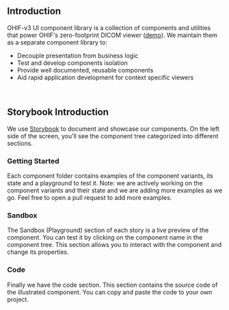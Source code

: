 

<Meta title="Welcome" />

<WelcomeHeader />

## Introduction

OHIF-v3 UI component library is a collection of components and utilities that power OHIF's
zero-footprint DICOM viewer ([demo](https://v3-demo.ohif.org/)). We maintain them as a separate
component library to:

- Decouple presentation from business logic
- Test and develop components isolation
- Provide well documented, reusable components
- Aid rapid application development for context specific viewers

<br />

## Storybook Introduction

We use [Storybook](https://storybook.js.org/) to document and showcase our components. On the left
side of the screen, you'll see the component tree categorized into different sections.

<WithImage
  image={ComponentTree}
  alt="Component tree"
  className="my-8"
/>

### Getting Started

Each component folder contains examples of the component variants, its state and a playground to
test it. Note: we are actively working on the component variants and their state and we are adding
more examples as we go. Feel free to open a pull request to add more examples.

<WithImage
  image={Button}
  alt="Button Component"
  className="my-8 mx-auto block w-40"
/>

### Sandbox

The Sandbox (Playground) section of each story is a live preview of the component. You can test it
by clicking on the component name in the component tree. This section allows you to interact with
the component and change its properties.

<WithImage
  image={Sandbox}
  alt="Sandbox"
  className="my-8"
/>

### Code

Finally we have the code section. This section contains the source code of the illustrated
component. You can copy and paste the code to your own project.

<WithImage
  image={Code}
  alt="Code"
  className="my-8"
/>
